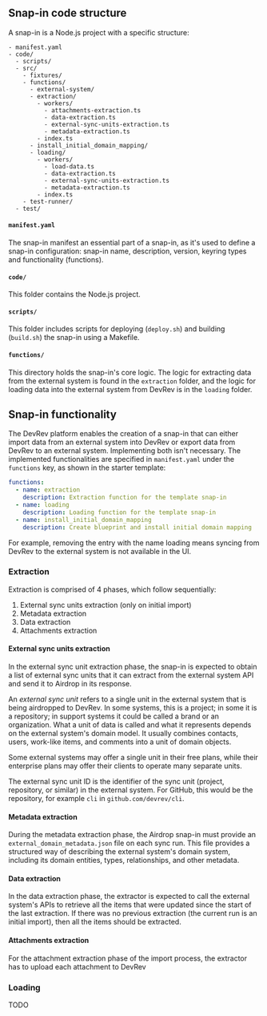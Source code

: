 ## Snap-in code structure

A snap-in is a Node.js project with a specific structure:

```
- manifest.yaml
- code/
  - scripts/
  - src/
    - fixtures/
    - functions/
      - external-system/
      - extraction/
        - workers/
          - attachments-extraction.ts
          - data-extraction.ts
          - external-sync-units-extraction.ts
          - metadata-extraction.ts
        - index.ts
      - install_initial_domain_mapping/
      - loading/
        - workers/
          - load-data.ts
          - data-extraction.ts
          - external-sync-units-extraction.ts
          - metadata-extraction.ts
        - index.ts
    - test-runner/
  - test/
```

#### `manifest.yaml`

The snap-in manifest an essential part of a snap-in, as it's used to define a snap-in configuration: snap-in name, description, version, keyring types and functionality (functions).

#### `code/`

This folder contains the Node.js project.

#### `scripts/`

This folder includes scripts for deploying (`deploy.sh`) and building (`build.sh`) the snap-in using a Makefile.

#### `functions/`

This directory holds the snap-in's core logic. The logic for extracting data from the external system is found in the `extraction` folder, and the logic for loading data into the external system from DevRev is in the `loading` folder.

## Snap-in functionality

The DevRev platform enables the creation of a snap-in that can either import data from an external system into DevRev or export data from DevRev to an external system. Implementing both isn't necessary. The implemented functionalities are specified in `manifest.yaml` under the `functions` key, as shown in the starter template:

```yaml
functions:
  - name: extraction
    description: Extraction function for the template snap-in
  - name: loading
    description: Loading function for the template snap-in
  - name: install_initial_domain_mapping
    description: Create blueprint and install initial domain mapping
```

For example, removing the entry with the name loading means syncing from DevRev to the external system is not available in the UI.

### Extraction

Extraction is comprised of 4 phases, which follow sequentially:

1. External sync units extraction (only on initial import)
2. Metadata extraction
3. Data extraction
4. Attachments extraction

#### External sync units extraction

In the external sync unit extraction phase, the snap-in is expected to obtain a list of external
sync units that it can extract from the external system API and send it to Airdrop in its response.

An _external sync unit_ refers to a single unit in the external system that is being airdropped to DevRev.
In some systems, this is a project; in some it is a repository; in support systems it could be
called a brand or an organization.
What a unit of data is called and what it represents depends on the external system's domain model.
It usually combines contacts, users, work-like items, and comments into a unit of domain objects.

Some external systems may offer a single unit in their free plans,
while their enterprise plans may offer their clients to operate many separate units.

The external sync unit ID is the identifier of the sync unit (project, repository, or similar)
in the external system.
For GitHub, this would be the repository, for example `cli` in `github.com/devrev/cli`.

#### Metadata extraction

During the metadata extraction phase, the Airdrop snap-in must provide an
`external_domain_metadata.json` file on each sync run.
This file provides a structured way of describing the external system's domain system,
including its domain entities, types, relationships, and other metadata.

#### Data extraction

In the data extraction phase, the extractor is expected to call the external system's APIs
to retrieve all the items that were updated since the start of the last extraction.
If there was no previous extraction (the current run is an initial import),
then all the items should be extracted.

#### Attachments extraction

For the attachment extraction phase of the import process, the extractor has to upload each
attachment to DevRev

### Loading

TODO
